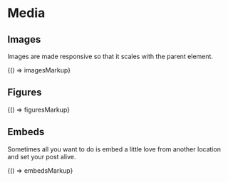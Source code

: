 
<Meta title="Base/Media" />

# Media

## Images

Images are made responsive so that it scales with the parent element.

<Canvas>
  <Story name="Images" height="1200px">
    {() => imagesMarkup}
  </Story>
</Canvas>

## Figures

<Canvas>
  <Story name="Figures" height="850px">
    {() => figuresMarkup}
  </Story>
</Canvas>

## Embeds

Sometimes all you want to do is embed a little love from another location and set your post alive.

<Canvas>
  <Story name="Embeds" height="650px">
    {() => embedsMarkup}
  </Story>
</Canvas>
